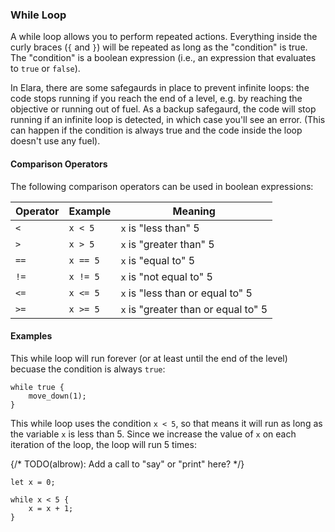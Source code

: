 ### While Loop

A while loop allows you to perform repeated actions. Everything inside the curly
braces (`{` and `}`) will be repeated as long as the "condition" is true. The
"condition" is a boolean expression (i.e., an expression that evaluates to
`true` or `false`).

In Elara, there are some safegaurds in place to prevent infinite loops: the code
stops running if you reach the end of a level, e.g. by reaching the objective or
running out of fuel. As a backup safegaurd, the code will stop running
if an infinite loop is detected, in which case you'll see an error. (This can happen
if the condition is always true and the code inside the loop doesn't use any fuel).

#### Comparison Operators

The following comparison operators can be used in boolean expressions:

| Operator | Example  | Meaning                             |
| -------- | -------- | ----------------------------------- |
| `<`      | `x < 5`  | `x` is "less than" 5                |
| `>`      | `x > 5`  | `x` is "greater than" 5             |
| `==`     | `x == 5` | `x` is "equal to" 5                 |
| `!=`     | `x != 5` | `x` is "not equal to" 5             |
| `<=`     | `x <= 5` | `x` is "less than or equal to" 5    |
| `>=`     | `x >= 5` | `x` is "greater than or equal to" 5 |

#### Examples

This while loop will run forever (or at least until the end of the level)
becuase the condition is always `true`:

```rhai
while true {
    move_down(1);
}
```

This while loop uses the condition `x < 5`, so that means it will run as long
as the variable `x` is less than 5. Since we increase the value of `x` on each
iteration of the loop, the loop will run 5 times:

{/* TODO(albrow): Add a call to "say" or "print" here? */}

```rhai
let x = 0;

while x < 5 {
    x = x + 1;
}
```

